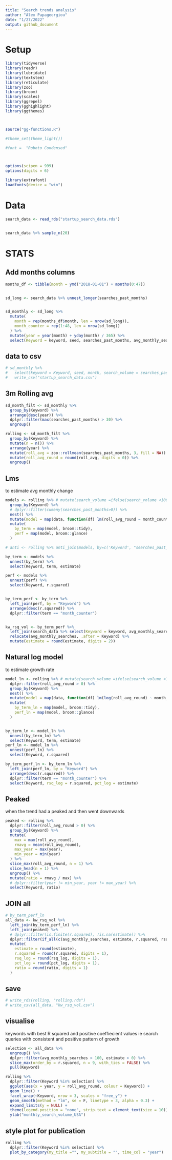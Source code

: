 ```yaml
---
title: "Search trends analysis"
author: "Alex Papageorgiou"
date: "1/27/2022"
output: github_document
---
```




# Setup

```r
library(tidyverse)
library(readr)
library(lubridate)
library(textstem)
library(reticulate)
library(zoo)
library(broom)
library(scales)
library(ggrepel)
library(gghighlight)
library(ggthemes)



source("gg-functions.R")

#theme_set(theme_light())

#font =  "Roboto Condensed"



options(scipen = 999)
options(digits = 6)
```

```r
library(extrafont)
loadfonts(device = "win")
```


# Data

```r
search_data <- read_rds("startup_search_data.rds")


search_data %>% sample_n(20)
```



# STATS


## Add months columns

```r

months_df <- tibble(month = ymd("2018-01-01") + months(0:47))


sd_long <- search_data %>% unnest_longer(searches_past_months)


sd_monthly <- sd_long %>%
  mutate(
    month = rep(months_df$month, len = nrow(sd_long)),
    month_counter = rep(1:48, len = nrow(sd_long))
  ) %>%
  mutate(year = year(month) + yday(month) / 365) %>%
  select(Keyword = keyword, seed, searches_past_months, avg_monthly_searches, month_counter, month, year)
```


## data to csv

```r
# sd_monthly %>%
#   select(keyword = Keyword, seed, month, search_volume = searches_past_months) %>%
#   write_csv("startup_search_data.csv")
```


## 3m Rolling avg

```r

sd_month_filt <- sd_monthly %>%
  group_by(Keyword) %>%
  arrange(desc(year)) %>%
  dplyr::filter(max(searches_past_months) > 30) %>%
  ungroup()

rolling <- sd_month_filt %>%
  group_by(Keyword) %>%
  mutate(n = n()) %>%
  arrange(year) %>%
  mutate(roll_avg = zoo::rollmean(searches_past_months, 3, fill = NA)) %>%
  mutate(roll_avg_round = round(roll_avg, digits = 0)) %>%
  ungroup()
```

## Lms

to estimate avg monthly change

```r
models <- rolling %>% # mutate(search_volume =ifelse(search_volume <100, NA , search_volume) )
  group_by(Keyword) %>%
  # dplyr::filter(cumany(searches_past_months>0)) %>%
  nest() %>%
  mutate(model = map(data, function(df) lm(roll_avg_round ~ month_counter, data = df))) %>%
  mutate(
    by_term = map(model, broom::tidy),
    perf = map(model, broom::glance)
  )

# anti <- rolling %>% anti_join(models, by=c('Keyword', "searches_past_months"))

by_term <- models %>%
  unnest(by_term) %>%
  select(Keyword, term, estimate)

perf <- models %>%
  unnest(perf) %>%
  select(Keyword, r.squared)


by_term_perf <- by_term %>%
  left_join(perf, by = "Keyword") %>%
  arrange(desc(r.squared)) %>%
  dplyr::filter(term == "month_counter")


kw_rsq_vol <- by_term_perf %>%
  left_join(search_data %>% select(Keyword = keyword, avg_monthly_searches)) %>%
  relocate(avg_monthly_searches, .after = Keyword) %>%
  mutate(estimate = round(estimate, digits = 2))
```

## Natural log model

to estimate growth rate

```r
model_ln <- rolling %>% # mutate(search_volume =ifelse(search_volume <100, NA , search_volume) )
  dplyr::filter(roll_avg_round > 0) %>%
  group_by(Keyword) %>%
  nest() %>%
  mutate(model = map(data, function(df) lm(log(roll_avg_round) ~ month_counter, data = df))) %>%
  mutate(
    by_term_ln = map(model, broom::tidy),
    perf_ln = map(model, broom::glance)
  )


by_term_ln <- model_ln %>%
  unnest(by_term_ln) %>%
  select(Keyword, term, estimate)
perf_ln <- model_ln %>%
  unnest(perf_ln) %>%
  select(Keyword, r.squared)

by_term_perf_ln <- by_term_ln %>%
  left_join(perf_ln, by = "Keyword") %>%
  arrange(desc(r.squared)) %>%
  dplyr::filter(term == "month_counter") %>%
  select(Keyword, rsq_log = r.squared, pct_log = estimate)
```

## Peaked

when the trend had a peaked and then went downwards

```r

peaked <- rolling %>%
  dplyr::filter(roll_avg_round > 0) %>%
  group_by(Keyword) %>%
  mutate(
    max = max(roll_avg_round),
    rmavg = mean(roll_avg_round),
    max_year = max(year),
    min_year = min(year)
  ) %>%
  slice_max(roll_avg_round, n = 1) %>%
  slice_head(n = 1) %>%
  ungroup() %>%
  mutate(ratio = rmavg / max) %>%
  # dplyr::filter(year != min_year, year != max_year) %>%
  select(Keyword, ratio)
```

## JOIN all



```r
# by_term_perf_ln
all_data <- kw_rsq_vol %>%
  left_join(by_term_perf_ln) %>%
  left_join(peaked) %>%
  # dplyr::filter(is.finite(r.squared), !is.na(estimate)) %>%
  dplyr::filter(if_all(c(avg_monthly_searches, estimate, r.squared, rsq_log, pct_log, ratio), ~ is.finite(.x))) %>%
  mutate(
    estimate = round(estimate),
    r.squared = round(r.squared, digits = 1),
    rsq_log = round(rsq_log, digits = 1),
    pct_log = round(pct_log, digits = 1),
    ratio = round(ratio, digits = 1)
  )
```

## save

```r
# write_rds(rolling, "rolling.rds")
# write_csv(all_data, "kw_rsq_vol.csv")
```

## visualise 

keywords with best R squared and positive coeffiecient values 
ie search queries with consistent and positive pattern of growth

```r

selection <- all_data %>%
  ungroup() %>%
  dplyr::filter(avg_monthly_searches > 100, estimate > 0) %>%
  slice_max(order_by = r.squared, n = 9, with_ties = FALSE) %>%
  pull(Keyword)

rolling %>%
  dplyr::filter(Keyword %in% selection) %>%
  ggplot(aes(x = year, y = roll_avg_round, colour = Keyword)) +
  geom_line() +
  facet_wrap(~Keyword, nrow = 3, scales = "free_y") +
  geom_smooth(method = "lm", se = F, linetype = 3, alpha = 0.3) +
  expand_limits(y = NULL) +
  theme(legend.position = "none", strip.text = element_text(size = 10)) +
  ylab("monthly_search_volume_USA")
```


## style plot for publication


```r

rolling %>%
  dplyr::filter(Keyword %in% selection) %>% 
  plot_by_category(my_title ="", my_subtitle = "", time_col = "year")

```

